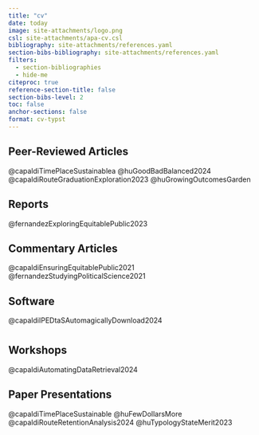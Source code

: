 ```yaml
---
title: "cv"
date: today
image: site-attachments/logo.png
csl: site-attachments/apa-cv.csl
bibliography: site-attachments/references.yaml
section-bibs-bibliography: site-attachments/references.yaml
filters:
  - section-bibliographies
  - hide-me
citeproc: true
reference-section-title: false
section-bibs-level: 2
toc: false
anchor-sections: false
format: cv-typst
---
```


```{=typst}

    #h(1fr) #text(30pt)[Matthew J. Capaldi] #h(1fr)
    
    #v(0.1in)
    
#h(0.6fr) #fa-icon("globe") #link("https://capaldi.info")[Website] #h(0.2fr) #fa-icon("envelope") #link("mailto:matt.capaldi@outlook.com")[matt.capaldi\@outlook.com] #h(0.2fr) #fa-icon("phone") #link("tel:401-601-2069")[401-601-2069] #h(0.2fr) #fa-icon("google-scholar") #link("https://scholar.google.com/citations?user=PHk--sIAAAAJ&hl=en")[Google Scholar] #h(0.2fr) #fa-icon("orcid") #link("https://orcid.org/0000-0002-5664-3414")[ORCiD] #h(0.6fr)
    
    
    #v(0.2in)
    
    #fa-icon("graduation-cap", size: 16pt) #h(0.1in) #text(18pt)[Education]
    #line(length: 75%)

    #let neat(body) = context {
      let size = measure(body)
      let width = size.width
      let space = 0.5in - width
      {text(body); h(space)}
    }

    #neat[*Ph.D.*]Higher Education Administration #h(1fr) _Summer 2025 (Expected)_ \
    #h(0.5in) University of Florida, FL
    #block(inset: (left: 1in, right: 0in))[
      // University of Florida, FL \
      Minor -- Urban and Regional Planning \
      #par(hanging-indent: 0in)[
      Dissertation -- _The Route to Retention: A Quasi-Experimental Analysis of the Link Between Transit Stop Proximity and First Year Retention Rates at US Commuter Colleges_ \
       ]
    ]

    #neat[*M.Ed.*]Research and Evaluation Methodology #h(1fr) _Fall 2024_ \
    #h(0.5in) University of Florida, FL \
    #block(inset: (left: 1in, right: 0in))[//#set par(hanging-indent: 0.5in)
      Final Project -- _A Time and Place for (Sustainable) Campus Planning: Using Structural Topic Modeling to Explore Variations in Planning Priorities at Large US Public Colleges_ \
    ]

    #neat[*M.Ed.*]Student Personnel in Higher Education #h(1fr) _Spring 2020_ \
    #h(0.5in) University of Florida, FL

    #neat[*B.A.*]International Relations with Political Science #h(1fr) _Summer 2018_ \
    #h(0.5in) University of Birmingham, UK \
    #h(1in) Year Abroad: Providence College, RI
   
    #v(0.2in)
   
    #fa-icon("person-chalkboard", size: 16pt) #h(0.1in) #text(18pt)[Teaching Experience]
    #line(length: 75%)
    
    *EDH 7916: Contemporary Research in Higher Education* -- _"The R Class"_ -- University of Florida \
    
    #block(inset: (left: 0.5in))[

    Co-Instructor #h(1fr) _Spring 2025_ \
    Co-Instructor #h(1fr) _Spring 2024_ \
    #block(inset: (left: 0.5in))[
    - Took over most of the teaching responsibility following previous instructor's resignation \
    - Course content available to view on #link("https://capaldi.info/7916/")[my class website] \
    _"In addition to knowing the subject matter so well, Matt also exhibited a
passion for teaching which carried into the classroom. The lectures were engaging and Matt seemed to have a genuine desire to help all of us in the class succeed."_ -- Course Evaluation
]
    Teaching Assistant #h(1fr) _Spring 2023_ \
    
    ]
    
    *1:1 Stata & Data Wrangling Tutoring* -- University of Florida #h(1fr) _Fall 2024_ \
    *Automating Data Retrieval for Enhanced Reproducibility* -- Conference Workshop #h(1fr) _November 2024_

#v(0.2in)
    #fa-icon("feather-pointed", size: 16pt)
    #h(0.1in)
    #text(18pt)[Published Work]
    #line(length: 75%)

    #show regex("Capaldi, M. J.|Capaldi, M."): strong
    #show regex("Capaldi, M. J.|Capaldi, M."): emph

    #[#set par(leading: 0.5em, hanging-indent: 0.6in)
```
## Peer-Reviewed Articles

::: hide-me
<!-- @capaldiRouteRetentionPropensity -->

@capaldiTimePlaceSustainablea @huGoodBadBalanced2024 @capaldiRouteGraduationExploration2023 @huGrowingOutcomesGarden
:::

## Reports

::: hide-me
@fernandezExploringEquitablePublic2023
:::

## Commentary Articles

::: hide-me
@capaldiEnsuringEquitablePublic2021 @fernandezStudyingPoliticalScience2021
:::

## Software

::: hide-me
@capaldiIPEDtaSAutomagicallyDownload2024
:::

# 

```{=typst}
#v(0in)
#fa-icon("users", size: 16pt)
#h(0.1in)
#text(18pt)[Conference Presentations]
#line(length: 75%)
```
## Workshops

::: hide-me
@capaldiAutomatingDataRetrieval2024
:::

## Paper Presentations

::: hide-me
@capaldiTimePlaceSustainable @huFewDollarsMore @capaldiRouteRetentionAnalysis2024 @huTypologyStateMerit2023
:::

# 

```{=typst}

]

    #fa-icon("briefcase", size: 16pt)
    #h(0.1in)
    #text(18pt)[Employment History]
    #line(length: 75%)
    
    *Graduate Assistant & Fellow* #h(1fr) _August 2021 -- Present_ \
    #h(0.6in) University of Florida, FL \

    *Residence Hall Coordinator* #h(1fr) _July 2020 -- May 2021_ \
    #h(0.6in) University of Missouri, MO

    *Graduate Community Coordinator* #h(1fr) _July 2019 -- May 2020_ \
    #h(0.6in) University of Florida, FL

    *Summer Sessions Graduate Intern* #h(1fr) _May 2019 -- July 2019_ \
    #h(0.6in) Georgetown University, DC

    *Graduate Assistant* #h(1fr) _August 2018 -- May 2019_ \
    #h(0.6in) University of Florida

    *Advising Intern* #h(1fr) _January 2018 -- June 2018_ \
    #h(0.6in) US-UK Fulbright Commission

    *Student Ambassador* #h(1fr) _January 2015 -- June 2018_ \
    #h(0.6in) University of Birmingham
    
    
    #v(0.2in)
#fa-icon("sack-dollar", size: 16pt)
#h(0.1in)
#text(18pt)[Funding]
#line(length: 75%)


#let neat(body) = context {
  let size = measure(body)
  let width = size.width
  let space = 1.5in - width
  {text(body); h(space)}
}

#neat("$1,000")Dr. Barbara Keener Dissertation Award #h(1fr) _2024_ \
#h(1.5in) University of Florida \
#neat("$2,500")Lincoln and Lillian Hall Fellowship in Memory of Albert G. Hall #h(1fr) _2024_ \
#h(1.5in) University of Florida \
#neat("$2,000")Patricia D. Conroy Endowed Scholarship #h(1fr) _2023_ \
#h(1.5in) University of Florida \
#neat("$31,000 & Tuition")Graduate School Funding Award #h(1fr) _2021 -- 2025_ \
#h(1.5in)University of Florida

   #v(0.2in)
    #fa-icon("award", size: 16pt)
    #h(0.1in)
    #text(18pt)[Certifications]
    #line(length: 75%)
    
    #link("https://coursera.org/share/2de0c595e00aae6a5766518c45c2aeae")[Intermediate PostgreSQL] -- University of Michigan #h(1fr) _February 2025_ \
    #link("https://coursera.org/share/d86b98e2e0d00034c020447e34bd4447")[Database Design and Basic SQL in PostgreSQL] -- University of Michigan #h(1fr) _December 2024_ \
    
    #v(0.2in)
    #fa-icon("lightbulb", size: 16pt)
    #h(0.1in)
    #text(18pt)[Technical Skills]
    #line(length: 75%)

    #block(stroke: rgb(255,165,0), fill: rgb(255,165,0,10%),
           inset: (left: 0.2in, top: 0.2in), radius: 3pt)[

    #grid(columns: (1fr, 1fr),
          inset: (bottom: 0.2in, right: 0.2in),

    [*Regression-Based Analysis*
    - Linear Regression
    - Logistic Regression
    - Fixed Effects Regression
    - Cox Proportional Hazards
    - Bayesian Regression],
    
    [*Spatial Statistics*
    - Spatial Projections & Mapping
    - Distance Calculation
    - Clusters & Hot-Spots
    - Interpolation
    - Geographically Weighted Regression],
    
    [*Psychometrics & Latent Variables*
    - Classical Test Theory
    - Factor Analysis
    - Item Response Theory
    - Basic Computational Psychometrics
    - Structural Equation Modeling],

    [*Quasi-Experimental Designs*
    - Propensity Scores
    - Instrumental Variables
    - Difference in Differences
    - Regression Discontinuity
    - Entropy Balancing],
    
    [*Machine Learning Models*
    - Random Forests
    - Neural Networks],
    
    [*Natural Language Processing*
    - Structural Topic Modeling
    - Text Classification & Clustering]
    
    )
    ]


    #block(stroke: rgb(166,166,166), fill: rgb(166,166,166,10%), inset: 0.05in, radius: 3pt)[

    #grid(
      columns: (4%, 10%, 4%, 11%, 4%, 13%, 4%, 8%, 4%, 11%, 4%, 23%),
      inset: 0.1in,
      
      align: left,
      [#fa-icon("r-project")], [R],
      [#image("site-attachments/shiny-icon.png", width: 0.2in)], [Shiny],
      [#fa-icon("python")], [Python],
      [#fa-icon("github")], [Git],
      [#fa-icon("database")], [SQL],
      [#fa-icon("windows")], [Microsoft Office],
      [#image("site-attachments/stata-icon.png", width: 0.15in)], [Stata],
      [#image("site-attachments/spss-icon.png", width: 0.2in)], [SPSS],
      [#image("site-attachments/qualtrics-icon.png", width: 0.15in)], [Qualtrics],
      [#image("site-attachments/arcgis-icon.png", width: 0.15in)], [GIS],
      [#image("site-attachments/typst-icon.png", width: 0.15in)], [Typst],
      [#fa-icon("markdown")], [Quarto & Rmd]

    )

    ]


```
